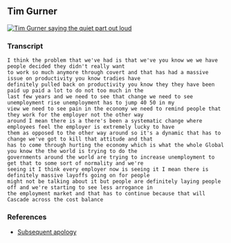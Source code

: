 ## Tim Gurner

[![Tim Gurner saying the quiet part out loud](https://img.youtube.com/vi/ImNFXhF1Jy8/0.jpg)](https://www.youtube.com/watch?v=ImNFXhF1Jy8)

### Transcript

```
I think the problem that we've had is that we've you know we we have people decided they didn't really want
to work so much anymore through covert and that has had a massive issue on productivity you know tradies have
definitely pulled back on productivity you know they they have been paid up paid a lot to do not too much in the
last few years and we need to see that change we need to see unemployment rise unemployment has to jump 40 50 in my
view we need to see pain in the economy we need to remind people that they work for the employer not the other way
around I mean there is a there's been a systematic change where employees feel the employer is extremely lucky to have
them as opposed to the other way around so it's a dynamic that has to change we've got to kill that attitude and that
has to come through hurting the economy which is what the whole Global you know the the world is trying to do the
governments around the world are trying to increase unemployment to get that to some sort of normality and we're
seeing it I think every employer now is seeing it I mean there is definitely massive layoffs going on for people
might not be talking about it but people are definitely laying people off and we're starting to see less arrogance in
the employment market and that has to continue because that will Cascade across the cost balance

```

### References

  * [Subsequent apology](https://www.bbc.com/news/business-66803279)
